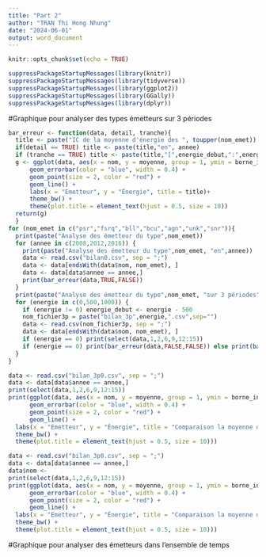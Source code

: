 ---
title: "Part 2"
author: "TRAN Thi Hong Nhung"
date: "2024-06-01"
output: word_document
---

```{r setup, include=FALSE}
knitr::opts_chunk$set(echo = TRUE)
```
```{r,echo=FALSE,warning=FALSE,message=FALSE}
suppressPackageStartupMessages(library(knitr))
suppressPackageStartupMessages(library(tidyverse))
suppressPackageStartupMessages(library(ggplot2))
suppressPackageStartupMessages(library(GGally))
suppressPackageStartupMessages(library(dplyr))
```
#Graphique pour analyser des types émetteurs sur 3 périodes
```{r}
bar_erreur <- function(data, detail, tranche){
  title <- paste("IC de la moyenne d'énergie des ", toupper(nom_emet))
  if(detail == TRUE) title <- paste(title,"en", annee)
  if (tranche == TRUE) title <- paste(title,"[",energie_debut,":",energie,"]meV")
  g <- ggplot(data, aes(x = nom, y = moyenne, group = 1, ymin = borne_inf, ymax = borne_sup)) +
      geom_errorbar(color = "blue", width = 0.4) +
      geom_point(size = 2, color = "red") +
      geom_line() +
      labs(x = "Emetteur", y = "Énergie", title = title)+
      theme_bw() +
      theme(plot.title = element_text(hjust = 0.5, size = 10))
  return(g)
  }
for (nom_emet in c("psr","fsrq","bll","bcu","agn","unk","snr")){
  print(paste("Analyse des émetteur du type",nom_emet))
  for (annee in c(2008,2012,2016)) {
    print(paste("Analyse des émetteur du type",nom_emet, "en",annee))
    data <- read.csv("bilan0.csv", sep = ";")
    data <- data[endsWith(data$nom, nom_emet), ]
    data <- data[data$annee == annee,]
    print(bar_erreur(data,TRUE,FALSE))
  }
  print(paste("Analyse des émetteur du type",nom_emet, "sur 3 périodes"))
  for (energie in c(0,500,1000)) {
    if (energie != 0) energie_debut <- energie - 500
    nom_fichier3p = paste("bilan_3p",energie,".csv",sep="")
    data <- read.csv(nom_fichier3p, sep = ";")
    data <- data[endsWith(data$nom, nom_emet), ]
    if (energie == 0) print(select(data,1,2,6,9,12:15))
    if (energie == 0) print(bar_erreur(data,FALSE,FALSE)) else print(bar_erreur(data,FALSE,TRUE))
  }
}
```
```{r}


data <- read.csv("bilan_3p0.csv", sep = ";")
data <- data[data$annee == annee,]
print(select(data,1,2,6,9,12:15))
print(ggplot(data, aes(x = nom, y = moyenne, group = 1, ymin = borne_inf, ymax = borne_sup)) +
      geom_errorbar(color = "blue", width = 0.4) +
      geom_point(size = 2, color = "red") +
      geom_line() +
  labs(x = "Emetteur", y = "Énergie", title = "Comparaison la moyenne d'énergie de 18 émetteurs")+
  theme_bw() +
  theme(plot.title = element_text(hjust = 0.5, size = 10)))
```
```{r}
data <- read.csv("bilan_3p0.csv", sep = ";")
data <- data[data$annee == annee,]
data$nom <- 
print(select(data,1,2,6,9,12:15))
print(ggplot(data, aes(x = nom, y = moyenne, group = 1, ymin = borne_inf, ymax = borne_sup)) +
      geom_errorbar(color = "blue", width = 0.4) +
      geom_point(size = 2, color = "red") +
      geom_line() +
  labs(x = "Emetteur", y = "Énergie", title = "Comparaison la moyenne d'énergie de 18 émetteurs")+
  theme_bw() +
  theme(plot.title = element_text(hjust = 0.5, size = 10)))
```


#Graphique pour analyser des émetteurs dans l'ensemble de temps


